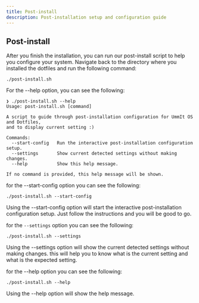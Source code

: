 ```yaml
---
title: Post-install
description: Post-installation setup and configuration guide
---
```


## Post-install

After you finish the installation, you can run our post-install script to help you configure your system. Navigate back to the directory where you installed the dotfiles and run the following command:

```shell
./post-install.sh
```

For the --help option, you can see the following:

```shell
❯ ./post-install.sh --help
Usage: post-install.sh [command]

A script to guide through post-installation configuration for UmmIt OS and Dotfiles,
and to display current setting :)

Commands:
  --start-config   Run the interactive post-installation configuration setup.
  --settings       Show current detected settings without making changes.
  --help           Show this help message.

If no command is provided, this help message will be shown.
```

for the --start-config option you can see the following:

```shell
./post-install.sh --start-config
```

Using the --start-config option will start the interactive post-installation configuration setup. Just follow the instructions and you will be good to go.

for the `--settings` option you can see the following:

```shell
./post-install.sh --settings
```

Using the --settings option will show the current detected settings without making changes. this will help you to know what is the current setting and what is the expected setting.

for the --help option you can see the following:

```shell
./post-install.sh --help
```

Using the --help option will show the help message.